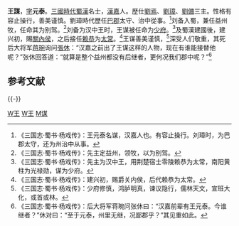 '''王謀'''{{BD|？年||225年||catIdx=W}}，[[表字|字]]'''元泰'''。[[三國時代|三國時代]][[蜀漢|蜀漢]]名士，[[漢嘉|漢嘉]]人。歷仕[[刘焉_(益州牧)|劉焉]]、[[劉璋|劉璋]]、[[劉備|劉備]]三主。性格有容止操行，善美谨慎。劉璋時代歷任[[巴郡|巴郡]]太守、治中從事。<ref>《三国志·蜀书·杨戏传》：王元泰名谋，汉嘉人也。有容止操行。刘璋时，为巴郡太守，还为州治中从事。</ref>刘备入蜀，兼任益州牧，任命其为别驾。<ref>《三国志·蜀书·杨戏传》：先主定益州，领牧，以为别驾。</ref>刘备为汉中王时，王谋被任命为[[少府|少府]]。<ref>《三国志·蜀书·杨戏传》：先主为汉中王，用荆楚宿士零陵赖恭为太常，南阳黄柱为光禄勋，谋为少府。</ref>及蜀漢建國後，建兴初，賜[[關內侯|關內侯]]，之后接任[[赖恭|赖恭]]为[[太常|太常]]。<ref>《三国志·蜀书·杨戏传》：建兴初，赐爵关内侯，后代赖恭为太常。</ref>王谋善美谨慎，<ref>《三国志·蜀书·杨戏传》：少府修慎，鸿胪明真，谏议隐行，儒林天文，宣班大化，或首或林。</ref>深受人们敬重，其死后大将军[[蒋琬|蒋琬]]询问[[張休_(蜀漢中葉)|張休]]：“汉嘉之前出了王谋这样的人物，现在有谁能接替他呢？”张休回答道：“就算是整个益州都没有后继者，更何况我们郡中呢？”<ref>《三国志·蜀书·杨戏传》：后大将军蒋琬问张休曰：“汉嘉前辈有王元泰。今谁继者？”休对曰：“至于元泰，州里无继，况鄙郡乎？”其见重如此。</ref>
==参考文献==
{{reflist}}
{{-}}
{{start box}}
{{s-off}}
{{s-before|[[赖恭|赖恭]]}}
{{s-title|[[蜀汉|蜀汉]]太常|？—？}}
{{s-after|[[杜琼|杜琼]]}}
{{end box}}
[[Category:蜀汉政治人物|W王]]
[[Category:蜀漢關內侯|W王]]
[[Category:王姓|M谋]]